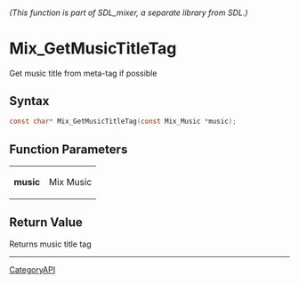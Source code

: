 ====== (This function is part of SDL_mixer, a separate library from SDL.) ======
= Mix_GetMusicTitleTag =

Get music title from meta-tag if possible 

== Syntax ==

<syntaxhighlight lang='c'>
const char* Mix_GetMusicTitleTag(const Mix_Music *music);
</syntaxhighlight>

== Function Parameters ==

{|
|'''music'''
|Mix Music
|}

== Return Value ==

Returns music title tag

----
[[CategoryAPI]]


